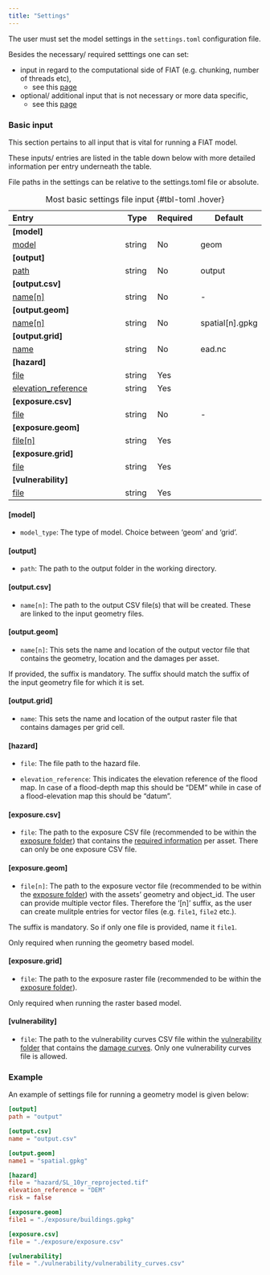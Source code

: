 ```yaml
---
title: "Settings"
---
```

The user must set the model settings in the `settings.toml` configuration file.

Besides the necessary/ required setttings one can set:

- input in regard to the computational side of FIAT (e.g. chunking, number of threads etc),
    - see this [page](computation.qmd)
- optional/ additional input that is not necessary or more data specific,
    - see this [page](optional.qmd)

### Basic input
This section pertains to all input that is vital for running a FIAT model.

These inputs/ entries are listed in the table down below with more detailed information per entry underneath the table.

::: {.callout-note}
File paths in the settings can be relative to the settings.toml file or absolute.
:::

| Entry                          | Type    | Required | Default         |
|:-------------------------------|---------|----------|-----------------|
| **[model]**                    |         |          |                 |
| [model](#model_type)           | string  | No       | geom            |
| **[output]**                   |         |          |                 |
| [path](#output)                | string  | No       | output          |
| **[output.csv]**               |         |          |                 |
| [name[n]](#output.csv)         | string  | No       | -               |
| **[output.geom]**              |         |          |                 |
| [name[n]](#output.geom)        | string  | No       | spatial[n].gpkg |
| **[output.grid]**              |         |          |                 |
| [name](#output.grid)           | string  | No       | ead.nc          |
| **[hazard]**                   |         |          |                 |
| [file](#hazard)                | string  | Yes      |                 |
| [elevation_reference](#hazard) | string  | Yes      |                 |
| **[exposure.csv]**             |         |          |                 |
| [file](#exposure.csv)          | string  | No       | -               |
| **[exposure.geom]**            |         |          |                 |
| [file[n]](#exposure.geom)      | string  | Yes      |                 |
| **[exposure.grid]**            |         |          |                 |
| [file](#exposure.grid)         | string  | Yes      |                 |
| **[vulnerability]**            |         |          |                 |
| [file](#vulnerability)         | string  | Yes      |                 |
: Most basic settings file input {#tbl-toml .hover}

#### [model]

- `model_type`: The type of model. Choice between 'geom' and 'grid'.

#### [output]

- `path`:  The path to the output folder in the working directory.

#### [output.csv]

- `name[n]`: The path to the output CSV file(s) that will be created. These are linked to the input geometry files.

#### [output.geom]

- `name[n]`: This sets the name and location of the output vector file that contains the geometry, location and the damages per asset.

::: {.callout-warning}
If provided, the suffix is mandatory. The suffix should match the suffix of the input geometry file for which it is set.
:::

#### [output.grid]

- `name`: This sets the name and location of the output raster file that contains damages per grid cell.

#### [hazard]

- `file`: The file path to the hazard file.

- `elevation_reference`: This indicates the elevation reference of the flood map. In case of a flood-depth map this should be "DEM" while in case of a flood-elevation map this should be "datum".

#### [exposure.csv]

- `file`: The path to the exposure CSV file (recommended to be within the [exposure folder](../data/index.qmd)) that contains the [required information](../data/exposure.qmd) per asset. There can only be one exposure CSV file.

#### [exposure.geom]

- `file[n]`: The path to the exposure vector file (recommended to be within the [exposure folder](../data/index.qmd)) with the assets' geometry and object_id. The user can provide multiple vector files. Therefore the '[n]' suffix, as the user can create mulitple entries for vector files (e.g. `file1`, `file2` etc.).

::: {.callout-warning}
The suffix is mandatory. So if only one file is provided, name it `file1`.
:::
::: {.callout-note}
Only required when running the geometry based model.
:::

#### [exposure.grid]

- `file`: The path to the exposure raster file (recommended to be within the [exposure folder](../data/index.qmd)).

::: {.callout-note}
Only required when running the raster based model.
:::

#### [vulnerability]

- `file`: The path to the vulnerability curves CSV file within the [vulnerability folder](../data/index.qmd) that contains the [damage curves](../data/vulnerability.qmd). Only one vulnerability curves file is allowed.

### Example

An example of settings file for running a geometry model is given below:

```toml
[output]
path = "output"

[output.csv]
name = "output.csv"

[output.geom]
name1 = "spatial.gpkg"

[hazard]
file = "hazard/SL_10yr_reprojected.tif"
elevation_reference = "DEM"
risk = false

[exposure.geom]
file1 = "./exposure/buildings.gpkg"

[exposure.csv]
file = "./exposure/exposure.csv"

[vulnerability]
file = "./vulnerability/vulnerability_curves.csv"
```
